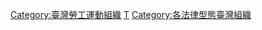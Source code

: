 [[Category:臺灣勞工運動組織|Category:臺灣勞工運動組織]]
[[Category:各國工會|T]]
[[Category:各法律型態臺灣組織|Category:各法律型態臺灣組織]]